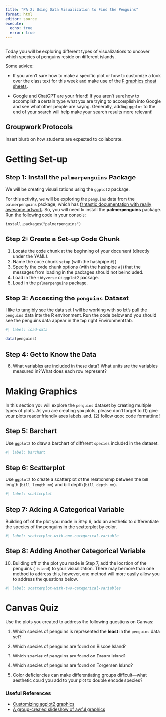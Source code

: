 ```yaml
---
title: "PA 2: Using Data Visualization to Find the Penguins"
format: html
editor: source
execute: 
  echo: true
  error: true
---
```


```r

```

Today you will be exploring different types of visualizations to uncover which species of penguins reside on different islands.

<!-- Insert blurb on complex task  -->

Some advice:

-   If you aren't sure how to make a specific plot or how to customize a look over the class text for this week and make use of the [R graphics cheat sheets]().

-   Google and ChatGPT are your friend! If you aren't sure how to accomplish a certain type what you are trying to accomplish into Google and see what other people are saying. Generally, adding `ggplot` to the end of your search will help make your search results more relevant!

## Groupwork Protocols

Insert blurb on how students are expected to collaborate.

# Getting Set-up

## Step 1: Install the `palmerpenguins` Package

We will be creating visualizations using the `ggplot2` package.

For this activity, we will be exploring the `penguins` data from the `palmerpenguins` package, which has [fantastic documentation with really awesome artwork](https://allisonhorst.github.io/palmerpenguins/). So, you will need to install the **palmerpenguins** package. Run the following code in your console:

`install.packages("palmerpenguins")`

## Step 2: Create a Set-up Code Chunk

1.  Locate the code chunk at the beginning of your document (directly under the YAML).
2.  Name the code chunk `setup` (with the hashpipe `#|`)
3.  Specify the code chunk options (with the hashpipe `#|`) that the messages from loading in the packages should not be included.
4.  Load in the `tidyverse` or `ggplot2` package.
5.  Load in the `palmerpenguins` package.

## Step 3: Accessing the `penguins` Dataset

I like to tangibly see the data set I will be working with so let's pull the `penguins` data into the R environment. Run the code below and you should see the penguins data appear in the top right Environment tab.

```r
#| label: load-data

data(penguins)
```

## Step 4: Get to Know the Data

6.  What variables are included in these data? What units are the variables measured in? What does each row represent?

# Making Graphics

In this section you will explore the `penguins` dataset by creating multiple types of plots. As you are creating you plots, please don't forget to (1) give your plots reader friendly axes labels, and. (2) follow good code formatting!

## Step 5: Barchart

Use `ggplot2` to draw a barchart of different `species` included in the dataset.

```r
#| label: barchart

```

## Step 6: Scatterplot

Use `ggplot2` to create a scatterplot of the relationship between the bill length (`bill_length_mm`) and bill depth (`bill_depth_mm`).

```r
#| label: scatterplot

```

## Step 7: Adding A Categorical Variable

Building off of the plot you made in Step 6, add an aesthetic to differentiate the species of the penguins in the scatterplot by color.

```r
#| label: scatterplot-with-one-categorical-variable

```

## Step 8: Adding Another Categorical Variable

10. Building off of the plot you made in Step 7, add the location of the penguins ( `island`) to your visualization. There may be more than one method to address this, however, one method will more easily allow you to address the questions below.

```r
#| label: scatterplot-with-two-categorical-variables

```

# Canvas Quiz

Use the plots you created to address the following questions on Canvas:

1.  Which species of penguins is represented the **least** in the `penguins` data set?

2.  Which species of penguins are found on Biscoe Island?

3.  Which species of penguins are found on Dream Island?

4.  Which species of penguins are found on Torgersen Island?

5.  Color deficiencies can make differentiating groups difficult---what aesthetic could you add to your plot to double encode species?

### Useful References

-   [Customizing ggplot2 graphics](http://r-statistics.co/Complete-Ggplot2-Tutorial-Part2-Customizing-Theme-With-R-Code.html)
-   [A group-created slideshow of awful graphics](https://docs.google.com/presentation/d/1ixRsGI8BWgT2zA5AbB61eMLUbJgObvBCZt-OnZDzvX4/edit#slide=id.p)
